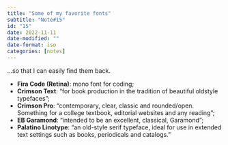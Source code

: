 ```yaml
---
title: "Some of my favorite fonts"
subtitle: "Note#15"
id: "15"
date: 2022-11-11
date-modified: ""
date-format: iso
categories: [notes]
---
```

...so that I can easily find them back.

* **Fira Code (Retina)**: mono font for coding;
* **Crimson Text**: "for book production in the tradition of beautiful oldstyle typefaces";
* **Crimson Pro**: "contemporary, clear, classic and rounded/open. Something for a college textbook, editorial websites and any reading";
* **EB Garamond**: "intended to be an excellent, classical, Garamond";
* **Palatino Linotype**: "an old-style serif typeface, ideal for use in extended text settings such as books, periodicals and catalogs."
